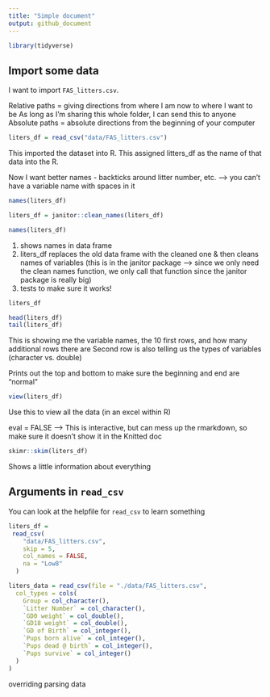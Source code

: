 ```yaml
---
title: "Simple document"
output: github_document
---
```


```r
library(tidyverse)
```

## Import some data

I want to import `FAS_litters.csv`. 

Relative paths = giving directions from where I am now to where I want to be 
  As long as I'm sharing this whole folder, I can send this to anyone 
Absolute paths = absolute directions from the beginning of your computer 

```r
liters_df = read_csv("data/FAS_litters.csv")
```
This imported the dataset into R. 
This assigned litters_df as the name of that data into the R. 

Now I want better names 
- backticks around litter number, etc. --> you can't have a variable name with spaces in it 

```r
names(liters_df)

liters_df = janitor::clean_names(liters_df)

names(liters_df)
```

1) shows names in data frame
2) liters_df replaces the old data frame with the cleaned one & then cleans names of variables (this is in the janitor package --> since we only need the clean names function, we only call that function since the janitor package is really big)
3) tests to make sure it works! 

```r
liters_df

head(liters_df)
tail(liters_df)
```

This is showing me the variable names, the 10 first rows, and how many additional rows there are 
Second row is also telling us the types of variables (character vs. double)

Prints out the top and bottom to make sure the beginning and end are "normal" 

```r
view(liters_df)
```

Use this to view all the data (in an excel within R)

eval = FALSE --> This is interactive, but can mess up the rmarkdown, so make sure it doesn't show it in the Knitted doc 

```r
skimr::skim(liters_df)
```
Shows a little information about everything

## Arguments in `read_csv`

You can look at the helpfile for `read_csv` to learn something 
```r
liters_df = 
 read_csv(
    "data/FAS_litters.csv", 
    skip = 5, 
    col_names = FALSE, 
    na = "Low8"
  )
```

```r
liters_data = read_csv(file = "./data/FAS_litters.csv",
  col_types = cols(
    Group = col_character(),
    `Litter Number` = col_character(),
    `GD0 weight` = col_double(),
    `GD18 weight` = col_double(),
    `GD of Birth` = col_integer(),
    `Pups born alive` = col_integer(),
    `Pups dead @ birth` = col_integer(),
    `Pups survive` = col_integer()
  )
)
```

overriding parsing data 